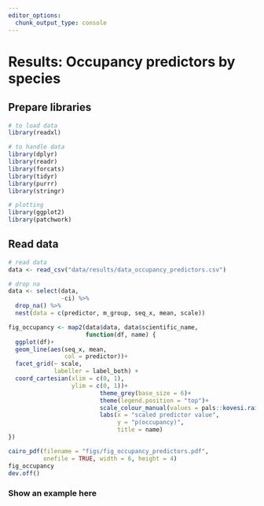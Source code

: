 ```yaml
---
editor_options: 
  chunk_output_type: console
---
```


# Results: Occupancy predictors by species

## Prepare libraries

```r
# to load data
library(readxl)

# to handle data
library(dplyr)
library(readr)
library(forcats)
library(tidyr)
library(purrr)
library(stringr)

# plotting
library(ggplot2)
library(patchwork)
```

## Read data

```r
# read data
data <- read_csv("data/results/data_occupancy_predictors.csv")
```

```r
# drop na
data <- select(data,
               -ci) %>% 
  drop_na() %>% 
  nest(data = c(predictor, m_group, seq_x, mean, scale))
```

```r
fig_occupancy <- map2(data$data, data$scientific_name,
                      function(df, name) {
  ggplot(df)+
  geom_line(aes(seq_x, mean,
                col = predictor))+
  facet_grid(~ scale,
             labeller = label_both) +
  coord_cartesian(xlim = c(0, 1),
                  ylim = c(0, 1))+
                          theme_grey(base_size = 6)+
                          theme(legend.position = "top")+
                          scale_colour_manual(values = pals::kovesi.rainbow(8))+
                          labs(x = "scaled predictor value",
                               y = "p(occupancy)",
                               title = name)
})
```

```r
cairo_pdf(filename = "figs/fig_occupancy_predictors.pdf",
          onefile = TRUE, width = 6, height = 4)
fig_occupancy
dev.off()
```

### Show an example here

```r

```

